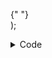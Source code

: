 
  <div style={{ width: "75%", margin: "auto", paddingBottom: "1em" }}>
    <p></p>
    <SliderXSelector
      optionCount={5}
      colors={["#79ba57", "#a9d359", "#eacd51", "#ee883d", "#e26155"]}
      labels={[
        "1\nVery low\nRisk",
        "2\nLow\nRisk",
        "3\nMedium\nRisk",
        "4\nHigh\nRisk",
        "5\nVery high\nRisk",
      ]}
      className={"sliderXExample1"}
      animationTime={100}
      defaultOptionIndex={0}
    >
      {" "}
    </SliderXSelector>
  </div>
);

<SliderXExample1></SliderXExample1>
<details className={"codeExampleDetails"}>
  <summary>Code</summary>
  <div>
    <Tabs>
      <TabItem value="jsx" label="JavaScript / Typescript">
        <CodeBlock language={"jsx"}>{`<SliderXSelector
      optionCount={5}
      colors={["#79ba57", "#a9d359", "#eacd51", "#ee883d", "#e26155"]}
      labels={[
        "1\\nVery low\\nRisk",
        "2\\nLow\\nRisk",
        "3\\nMedium\\nRisk",
        "4\\nHigh\\nRisk",
        "5\\nVery high\\nRisk",
      ]}
      className={"sliderXExample1"}
      animationTime={100}
      defaultOptionIndex={0}
    >
    </SliderXSelector>`}</CodeBlock>
      </TabItem>
      <TabItem value="css" label="CSS">
          <CodeBlock language={"css"}>{
`.sliderXExample1-labels .sliderXExample1-label {
  color: whitesmoke;
}
.sliderXExample1 {
--sliderX-thumb-border: 1px solid rgb(163, 163, 163);
}
`}</CodeBlock>
</TabItem>
</Tabs>

  </div>
</details>
